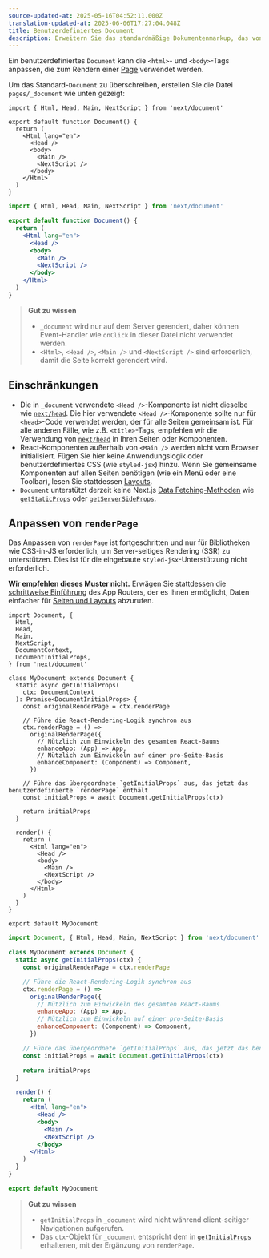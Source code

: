 ```yaml
---
source-updated-at: 2025-05-16T04:52:11.000Z
translation-updated-at: 2025-06-06T17:27:04.048Z
title: Benutzerdefiniertes Document
description: Erweitern Sie das standardmäßige Dokumentenmarkup, das von Next.js hinzugefügt wird.
---
```


Ein benutzerdefiniertes `Document` kann die `<html>`- und `<body>`-Tags anpassen, die zum Rendern einer [Page](/docs/pages/building-your-application/routing/pages-and-layouts) verwendet werden.

Um das Standard-`Document` zu überschreiben, erstellen Sie die Datei `pages/_document` wie unten gezeigt:

```tsx filename="pages/_document.tsx" switcher
import { Html, Head, Main, NextScript } from 'next/document'

export default function Document() {
  return (
    <Html lang="en">
      <Head />
      <body>
        <Main />
        <NextScript />
      </body>
    </Html>
  )
}
```

```jsx filename="pages/_document.jsx" switcher
import { Html, Head, Main, NextScript } from 'next/document'

export default function Document() {
  return (
    <Html lang="en">
      <Head />
      <body>
        <Main />
        <NextScript />
      </body>
    </Html>
  )
}
```

> **Gut zu wissen**
>
> - `_document` wird nur auf dem Server gerendert, daher können Event-Handler wie `onClick` in dieser Datei nicht verwendet werden.
> - `<Html>`, `<Head />`, `<Main />` und `<NextScript />` sind erforderlich, damit die Seite korrekt gerendert wird.

## Einschränkungen

- Die in `_document` verwendete `<Head />`-Komponente ist nicht dieselbe wie [`next/head`](/docs/pages/api-reference/components/head). Die hier verwendete `<Head />`-Komponente sollte nur für `<head>`-Code verwendet werden, der für alle Seiten gemeinsam ist. Für alle anderen Fälle, wie z.B. `<title>`-Tags, empfehlen wir die Verwendung von [`next/head`](/docs/pages/api-reference/components/head) in Ihren Seiten oder Komponenten.
- React-Komponenten außerhalb von `<Main />` werden nicht vom Browser initialisiert. Fügen Sie hier keine Anwendungslogik oder benutzerdefiniertes CSS (wie `styled-jsx`) hinzu. Wenn Sie gemeinsame Komponenten auf allen Seiten benötigen (wie ein Menü oder eine Toolbar), lesen Sie stattdessen [Layouts](/docs/pages/building-your-application/routing/pages-and-layouts#layout-pattern).
- `Document` unterstützt derzeit keine Next.js [Data Fetching-Methoden](/docs/pages/building-your-application/data-fetching) wie [`getStaticProps`](/docs/pages/building-your-application/data-fetching/get-static-props) oder [`getServerSideProps`](/docs/pages/building-your-application/data-fetching/get-server-side-props).

## Anpassen von `renderPage`

Das Anpassen von `renderPage` ist fortgeschritten und nur für Bibliotheken wie CSS-in-JS erforderlich, um Server-seitiges Rendering (SSR) zu unterstützen. Dies ist für die eingebaute `styled-jsx`-Unterstützung nicht erforderlich.

**Wir empfehlen dieses Muster nicht.** Erwägen Sie stattdessen die [schrittweise Einführung](/docs/app/building-your-application/upgrading/app-router-migration) des App Routers, der es Ihnen ermöglicht, Daten einfacher für [Seiten und Layouts](/docs/app/building-your-application/routing/pages-and-layouts) abzurufen.

```tsx filename="pages/_document.tsx" switcher
import Document, {
  Html,
  Head,
  Main,
  NextScript,
  DocumentContext,
  DocumentInitialProps,
} from 'next/document'

class MyDocument extends Document {
  static async getInitialProps(
    ctx: DocumentContext
  ): Promise<DocumentInitialProps> {
    const originalRenderPage = ctx.renderPage

    // Führe die React-Rendering-Logik synchron aus
    ctx.renderPage = () =>
      originalRenderPage({
        // Nützlich zum Einwickeln des gesamten React-Baums
        enhanceApp: (App) => App,
        // Nützlich zum Einwickeln auf einer pro-Seite-Basis
        enhanceComponent: (Component) => Component,
      })

    // Führe das übergeordnete `getInitialProps` aus, das jetzt das benutzerdefinierte `renderPage` enthält
    const initialProps = await Document.getInitialProps(ctx)

    return initialProps
  }

  render() {
    return (
      <Html lang="en">
        <Head />
        <body>
          <Main />
          <NextScript />
        </body>
      </Html>
    )
  }
}

export default MyDocument
```

```jsx filename="pages/_document.jsx" switcher
import Document, { Html, Head, Main, NextScript } from 'next/document'

class MyDocument extends Document {
  static async getInitialProps(ctx) {
    const originalRenderPage = ctx.renderPage

    // Führe die React-Rendering-Logik synchron aus
    ctx.renderPage = () =>
      originalRenderPage({
        // Nützlich zum Einwickeln des gesamten React-Baums
        enhanceApp: (App) => App,
        // Nützlich zum Einwickeln auf einer pro-Seite-Basis
        enhanceComponent: (Component) => Component,
      })

    // Führe das übergeordnete `getInitialProps` aus, das jetzt das benutzerdefinierte `renderPage` enthält
    const initialProps = await Document.getInitialProps(ctx)

    return initialProps
  }

  render() {
    return (
      <Html lang="en">
        <Head />
        <body>
          <Main />
          <NextScript />
        </body>
      </Html>
    )
  }
}

export default MyDocument
```

> **Gut zu wissen**
>
> - `getInitialProps` in `_document` wird nicht während client-seitiger Navigationen aufgerufen.
> - Das `ctx`-Objekt für `_document` entspricht dem in [`getInitialProps`](/docs/pages/api-reference/functions/get-initial-props#context-object) erhaltenen, mit der Ergänzung von `renderPage`.